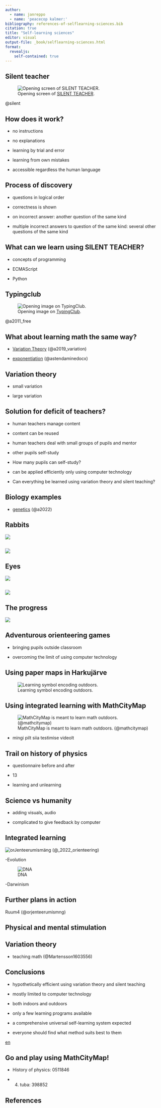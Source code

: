 ```yaml
---
author:
  - name: janreppo
  - name: 'peacecop kalmer:'
bibliography: references-of-selflearning-sciences.bib
citation: true
title: "Self-learning sciences"
editor: visual
output-file: _book/selflearning-sciences.html
format:
  revealjs:
    self-contained: true
---
```


## Silent teacher

![Opening screen of [SILENT TEACHER](https://silentteacher.toxicode.fr/).](rmd/silentteacher.jpg)

@silent

## How does it work?

- no instructions

- no explanations

- learning by trial and error

- learning from own mistakes

- accessible regardless the human language

## Process of discovery

- questions in logical order

- correctness is shown

- on incorrect answer: another question of the same kind

- multiple incorrect answers to question of the same kind: several other questions of the same kind

## What can we learn using SILENT TEACHER?

- concepts of programming

- ECMAScript

- Python

## Typingclub

![Opening image on [TypingClub](https://www.typingclub.com/).](rmd/typingclub-browser3.png)

@a2011_free

## What about learning math the same way?

- [Variation Theory](https://variationtheory.com/) (@a2019_variation)

- [exponentiation](https://nextcloud.tennis24.ee/index.php/s/nXbm4grRNrjfFp9) (@astendaminedocx)

## Variation theory

- small variation

- large variation

## Solution for deficit of teachers?

- human teachers manage content

- content can be reused

- human teachers deal with small groups of pupils and mentor

- other pupils self-study

- How many pupils can self-study?

- can be applied efficiently only using computer technology

- Can everything be learned using variation theory and silent teaching?

## Biology examples

- [genetics](https://whitebophir.tennis24.ee/preview/en#0,2374,1.0) (@a2022)

## Rabbits

![](rmd/Küülikud-harjutus.png)

##

![](rmd/Küülikud-lahendus-koos-vastusega.png)


## Eyes

![](rmd/Silmad-harjutus.png)

##

![](rmd/Silmad-lahendus koos vastustega.png)

## The progress

![](rmd/Progress of teaching.png)

## Adventurous orienteering games

- bringing pupils outside classroom

- overcoming the limit of using computer technology

## Using paper maps in Harkujärve

![Learning symbol encoding outdoors.](rmd/seiklused-harkujärve-page003.png)

## Using integrated learning with MathCityMap

![MathCityMap is meant to learn math outdoors. (@mathcitymap)](rmd/mcm.png)

- mingi pilt siia testimise videolt

## Trail on history of physics

- questionnaire before and after

- 13

- learning and unlearning

## Science vs humanity

- adding visuals, audio

- complicated to give feedback by computer

## Integrated learning

![orJenteerumismäng](rmd/4-tuba-2022-04-23-16-49-50.png) (@_2022_orienteering)

-Evolution

![DNA](DNA.png)

-Darwinism

## Further plans in action

Ruum4 (@orjenteerumismng)

## Physical and mental stimulation

## Variation theory

- teaching math (@Martensson1603556)


## Conclusions

- hypothetically efficient using variation theory and silent teaching

- mostly limited to computer technology

- both indoors and outdoors

- only a few learning programs available

- a comprehensive universal self-learning system expected

- everyone should find what method suits best to them

[en](index.html)

## Go and play using MathCityMap!

- History of physics: 0511846

- 4. tuba: 398852

## References

\hyphenpenalty=10000
\fontspec{Symbola}
